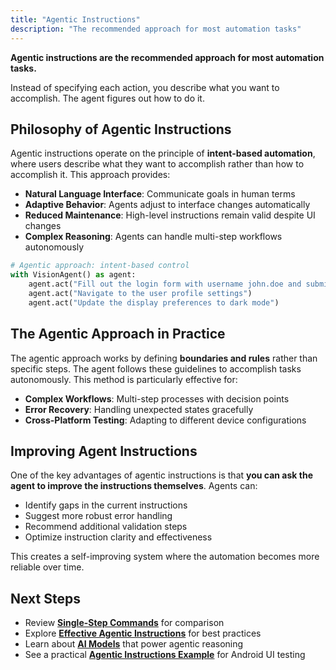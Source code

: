 ```yaml
---
title: "Agentic Instructions"
description: "The recommended approach for most automation tasks"
---
```


<Tip>**Agentic instructions are the recommended approach for most automation tasks.**</Tip>

Instead of specifying each action, you describe what you want to accomplish. The agent figures out how to do it.

## Philosophy of Agentic Instructions

Agentic instructions operate on the principle of **intent-based automation**, where users describe what they want to accomplish rather than how to accomplish it. This approach provides:

- **Natural Language Interface**: Communicate goals in human terms
- **Adaptive Behavior**: Agents adjust to interface changes automatically
- **Reduced Maintenance**: High-level instructions remain valid despite UI changes
- **Complex Reasoning**: Agents can handle multi-step workflows autonomously

```python
# Agentic approach: intent-based control
with VisionAgent() as agent:
    agent.act("Fill out the login form with username john.doe and submit it")
    agent.act("Navigate to the user profile settings")
    agent.act("Update the display preferences to dark mode")
```

## The Agentic Approach in Practice

The agentic approach works by defining **boundaries and rules** rather than specific steps. The agent follows these guidelines to accomplish tasks autonomously. This method is particularly effective for:

- **Complex Workflows**: Multi-step processes with decision points
- **Error Recovery**: Handling unexpected states gracefully
- **Cross-Platform Testing**: Adapting to different device configurations

## Improving Agent Instructions

One of the key advantages of agentic instructions is that **you can ask the agent to improve the instructions themselves**. Agents can:

- Identify gaps in the current instructions
- Suggest more robust error handling
- Recommend additional validation steps
- Optimize instruction clarity and effectiveness

This creates a self-improving system where the automation becomes more reliable over time.

## Next Steps

- Review **[Single-Step Commands](/03-explanation/01-foundations/automation-paradigms/single-step-commands)** for comparison
- Explore **[Effective Agentic Instructions](/03-explanation/02-best-practices/04-agentic-mode)** for best practices
- Learn about **[AI Models](/03-explanation/01-foundations/ai-models)** that power agentic reasoning
- See a practical **[Agentic Instructions Example](/04-reference/08-additional-resources/agentic-instructions-example)** for Android UI testing

